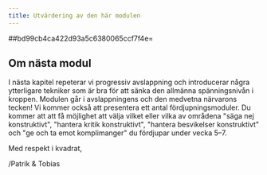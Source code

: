 ```yaml
---
title: Utvärdering av den här modulen
---
```


##bd99cb4ca422d93a5c6380065ccf7f4e=

## Om nästa modul

I nästa kapitel repeterar vi progressiv avslappning och introducerar
några ytterligare tekniker som är bra för att sänka den allmänna
spänningsnivån i kroppen. Modulen går i avslappningens och den medvetna
närvarons tecken! Vi kommer också att presentera ett antal
fördjupningsmoduler. Du kommer att att få möjlighet att välja vilket
eller vilka av områdena \"säga nej konstruktivt\", \"hantera kritik
konstruktivt\", \"hantera besvikelser konstruktivt\" och \"ge och ta
emot komplimanger\" du fördjupar under vecka 5--7. 

Med respekt i kvadrat,

/Patrik & Tobias
